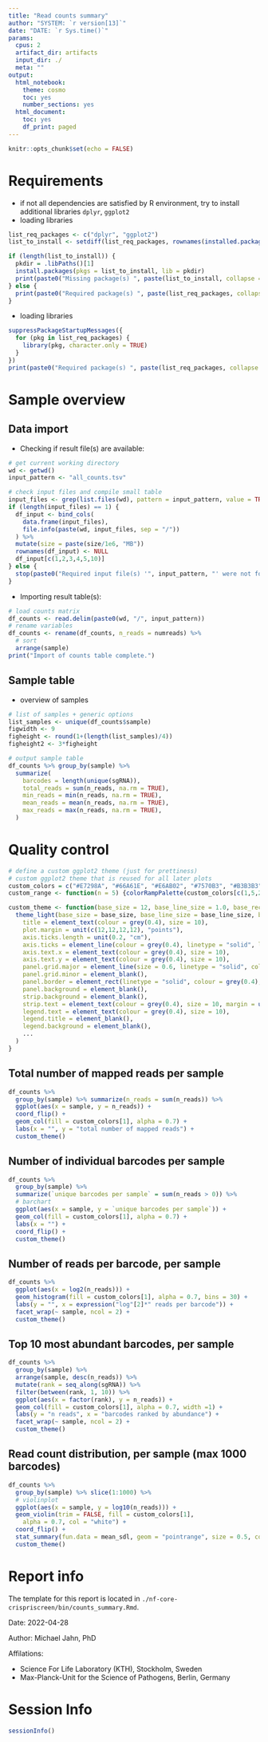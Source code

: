 ```yaml
---
title: "Read counts summary"
author: "SYSTEM: `r version[13]`"
date: "DATE: `r Sys.time()`"
params:
  cpus: 2
  artifact_dir: artifacts
  input_dir: ./
  meta: ""
output:
  html_notebook:
    theme: cosmo
    toc: yes
    number_sections: yes
  html_document:
    toc: yes
    df_print: paged
---
```


```r
knitr::opts_chunk$set(echo = FALSE)
```

# Requirements

- if not all dependencies are satisfied by R environment, try to install additional libraries `dplyr`, `ggplot2`
- loading libraries

```r
list_req_packages <- c("dplyr", "ggplot2")
list_to_install <- setdiff(list_req_packages, rownames(installed.packages()))

if (length(list_to_install)) {
  pkdir = .libPaths()[1]
  install.packages(pkgs = list_to_install, lib = pkdir)
  print(paste0("Missing package(s) ", paste(list_to_install, collapse = ", "), " are installed to ", pkdir))
} else {
  print(paste0("Required package(s) ", paste(list_req_packages, collapse = ", "), " are already installed."))
}
```

- loading libraries

```r
suppressPackageStartupMessages({
  for (pkg in list_req_packages) {
    library(pkg, character.only = TRUE)
  }
})
print(paste0("Required package(s) ", paste(list_req_packages, collapse = ", "), " are loaded."))
```

# Sample overview

## Data import

- Checking if result file(s) are available:

```r
# get current working directory
wd <- getwd()
input_pattern <- "all_counts.tsv"

# check input files and compile small table
input_files <- grep(list.files(wd), pattern = input_pattern, value = TRUE)
if (length(input_files) == 1) {
  df_input <- bind_cols(
    data.frame(input_files),
    file.info(paste(wd, input_files, sep = "/"))
  ) %>%
  mutate(size = paste(size/1e6, "MB"))
  rownames(df_input) <- NULL
  df_input[c(1,2,3,4,5,10)]
} else {
  stop(paste0("Required input file(s) '", input_pattern, "' were not found."))
}
```

- Importing result table(s):

```r
# load counts matrix
df_counts <- read.delim(paste0(wd, "/", input_pattern))
# rename variables
df_counts <- rename(df_counts, n_reads = numreads) %>%
  # sort
  arrange(sample)
print("Import of counts table complete.")
```

## Sample table

- overview of samples

```r
# list of samples + generic options
list_samples <- unique(df_counts$sample)
figwidth <- 9
figheight <- round(1+(length(list_samples)/4))
figheight2 <- 3*figheight

# output sample table
df_counts %>% group_by(sample) %>%
  summarize(
    barcodes = length(unique(sgRNA)),
    total_reads = sum(n_reads, na.rm = TRUE),
    min_reads = min(n_reads, na.rm = TRUE),
    mean_reads = mean(n_reads, na.rm = TRUE),
    max_reads = max(n_reads, na.rm = TRUE),
  )
```

# Quality control

```r
# define a custom ggplot2 theme (just for prettiness)
# custom ggplot2 theme that is reused for all later plots
custom_colors = c("#E7298A", "#66A61E", "#E6AB02", "#7570B3", "#B3B3B3", "#1B9E77", "#D95F02", "#A6761D")
custom_range <- function(n = 5) {colorRampPalette(custom_colors[c(1,5,2)])(n)}

custom_theme <- function(base_size = 12, base_line_size = 1.0, base_rect_size = 1.0, ...) {
  theme_light(base_size = base_size, base_line_size = base_line_size, base_rect_size = base_rect_size) + theme(
    title = element_text(colour = grey(0.4), size = 10),
    plot.margin = unit(c(12,12,12,12), "points"),
    axis.ticks.length = unit(0.2, "cm"),
    axis.ticks = element_line(colour = grey(0.4), linetype = "solid", lineend = "round"),
    axis.text.x = element_text(colour = grey(0.4), size = 10),
    axis.text.y = element_text(colour = grey(0.4), size = 10),
    panel.grid.major = element_line(size = 0.6, linetype = "solid", colour = grey(0.9)),
    panel.grid.minor = element_blank(),
    panel.border = element_rect(linetype = "solid", colour = grey(0.4), fill = NA, size = 1.0),
    panel.background = element_blank(),
    strip.background = element_blank(),
    strip.text = element_text(colour = grey(0.4), size = 10, margin = unit(rep(3,4), "points")),
    legend.text = element_text(colour = grey(0.4), size = 10),
    legend.title = element_blank(),
    legend.background = element_blank(),
    ...
  )
}
```

## Total number of mapped reads per sample

```r
df_counts %>%
  group_by(sample) %>% summarize(n_reads = sum(n_reads)) %>%
  ggplot(aes(x = sample, y = n_reads)) +
  coord_flip() +
  geom_col(fill = custom_colors[1], alpha = 0.7) +
  labs(x = "", y = "total number of mapped reads") +
  custom_theme()
```

## Number of individual barcodes per sample

```r
df_counts %>%
  group_by(sample) %>%
  summarize(`unique barcodes per sample` = sum(n_reads > 0)) %>%
  # barchart
  ggplot(aes(x = sample, y = `unique barcodes per sample`)) + 
  geom_col(fill = custom_colors[1], alpha = 0.7) +
  labs(x = "") +
  coord_flip() +
  custom_theme()
```

## Number of reads per barcode, per sample

```r
df_counts %>%
  ggplot(aes(x = log2(n_reads))) +
  geom_histogram(fill = custom_colors[1], alpha = 0.7, bins = 30) +
  labs(y = "", x = expression("log"[2]*" reads per barcode")) +
  facet_wrap(~ sample, ncol = 2) +
  custom_theme()
```

## Top 10 most abundant barcodes, per sample

```r
df_counts %>%
  group_by(sample) %>%
  arrange(sample, desc(n_reads)) %>% 
  mutate(rank = seq_along(sgRNA)) %>%
  filter(between(rank, 1, 10)) %>%
  ggplot(aes(x = factor(rank), y = n_reads)) +
  geom_col(fill = custom_colors[1], alpha = 0.7, width =1) +
  labs(y = "n reads", x = "barcodes ranked by abundance") +
  facet_wrap(~ sample, ncol = 2) +
  custom_theme()
```

## Read count distribution, per sample (max 1000 barcodes)

```r
df_counts %>%
  group_by(sample) %>% slice(1:1000) %>%
  # violinplot
  ggplot(aes(x = sample, y = log10(n_reads))) +
  geom_violin(trim = FALSE, fill = custom_colors[1],
    alpha = 0.7, col = "white") +
  coord_flip() +
  stat_summary(fun.data = mean_sdl, geom = "pointrange", size = 0.5, col = grey(0.3)) +
  custom_theme()
```


# Report info

The template for this report is located in `./nf-core-crispriscreen/bin/counts_summary.Rmd`.

Date: 2022-04-28

Author: Michael Jahn, PhD

Affilations:

  - Science For Life Laboratory (KTH), Stockholm, Sweden
  - Max-Planck-Unit for the Science of Pathogens, Berlin, Germany

# Session Info

```r
sessionInfo()
```
